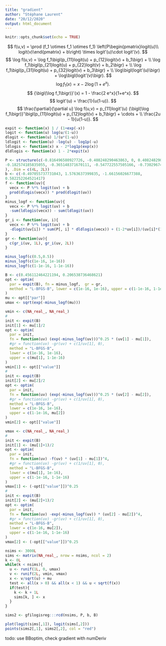 ```yaml
---
title: "gradient"
author: "Stéphane Laurent"
date: "20/12/2020"
output: html_document
---
```


```r
knitr::opts_chunk$set(echo = TRUE)
```


$$
f(u,v) = \prod (f_1 \otimes f_1 \otimes f_1)
\left(P\begin{pmatrix}logit(u)\\ logit(v)\end{pmatrix} + b\right) \times
logit'(u)\cdot logit'(v).
$$
$$
\log f(u,v) = \log f_1\bigl(p_{11}logit(u) + p_{12}logit(v) + b_1\bigr) + \\
\log f_1\bigl(p_{21}logit(u) + p_{22}logit(v) + b_2\bigr) + \\
\log f_1\bigl(p_{31}logit(u) + p_{32}logit(v) + b_3\bigr) + \\
\log\bigl(logit'(u)\bigr) + \log\bigl(logit'(v)\bigr).
$$
$$
\log f_1(x) = x - 2\log(1 + e^x).
$$
$$
{\bigl(\log f_1\bigr)}'(x) = 1 - \frac{2 e^x}{1+e^x}.
$$
$$
logit'(u) = \frac{1}{u(1-u)}.
$$
$$
\frac{\partial}{\partial u} \log f(u,v) = 
p_{11}logit'(u) 
{\bigl(\log f_1\bigr)}'\bigl(p_{11}logit(u) + p_{12}logit(v) + b_1\bigr) 
+ \cdots + \\ \frac{2u - 1}{u(1-u)}.
$$

```r
expit <- function(x) 1 / (1+exp(-x))
logit <- function(u) log(u/(1-u))
dlogit <- function(u) 1/(u*(1-u))
ldlogit <- function(u) -log(u) - log1p(-u)
ldlogis <- function(x) x - 2*log1p(exp(x))
dldlogis <- function(x) 1 - 2*expit(x)
```

```r
P <- structure(c(-0.816496580927726, -0.408248290463863, 0, 0.408248290463863, 
-0.182574185835055, -0.365148371670111, -0.547722557505166, -0.730296743340222
), .Dim = c(4L, 2L))
b <- c(-0.497055737731043, 1.5763637399835, -1.66156026677388, 
0.582252264521417)
f <- function(uv){
  vecx <- P %*% logit(uv) + b
  prod(dlogis(vecx)) * prod(dlogit(uv))
}
minus_logf <- function(uv){
  vecx <- P %*% logit(uv) + b
  -sum(ldlogis(vecx)) - sum(ldlogit(uv))
}
gr_i <- function(uv, i){
  vecx <- P %*% logit(uv) + b
  -dlogit(uv[i]) * sum(P[, i] * dldlogis(vecx)) + (1-2*uv[i])/(uv[i]*(1-uv[i]))
}
gr <- function(uv){
  c(gr_i(uv, 1L), gr_i(uv, 2L))
}
```

```r
minus_logf(c(0.5,0.5))
minus_logf(c(1e-16, 1e-16))
minus_logf(c(1-1e-16, 1-1e-16))
```

```r
B <- c(0.456112464221194, 0.206538736468621)
opt <- optim(
  par = expit(B), fn = minus_logf,  gr = gr,
  method = "L-BFGS-B", lower = c(1e-16, 1e-16), upper = c(1-1e-16, 1-1e-16)
)
mu <- opt[["par"]]
umax <- sqrt(exp(-minus_logf(mu))) 
```

```r
vmin <- c(NA_real_, NA_real_)
#
init <- expit(B)
init[1] <- mu[1]/2
opt <- optim(
  par = init, 
  fn = function(uv) (exp(-minus_logf(uv)))^0.25 * (uv[1] - mu[1]),  
  #gr = function(uv) -gr(uv) + c(1/uv[1], 0),
  method = "L-BFGS-B", 
  lower = c(1e-16, 1e-16), 
  upper = c(mu[1], 1-1e-16)
)
vmin[1] <- opt[["value"]]
#
init <- expit(B)
init[2] <- mu[2]/2
opt <- optim(
  par = init, 
  fn = function(uv) (exp(-minus_logf(uv)))^0.25 * (uv[2] - mu[2]),  
  #gr = function(uv) -gr(uv) + c(1/uv[1], 0),
  method = "L-BFGS-B", 
  lower = c(1e-16, 1e-16), 
  upper = c(1-1e-16, mu[2])
)
vmin[2] <- opt[["value"]]
```


```r
vmax <- c(NA_real_, NA_real_)
#
init <- expit(B)
init[1] <- (mu[1]+1)/2
opt <- optim(
  par = init, 
  fn = function(uv) -f(uv) * (uv[1] - mu[1])^4,  
  #gr = function(uv) -gr(uv) + c(1/uv[1], 0),
  method = "L-BFGS-B", 
  lower = c(mu[1], 1e-16), 
  upper = c(1-1e-16, 1-1e-16)
) 
vmax[1] <- (-opt[["value"]])^0.25
#
init <- expit(B)
init[2] <- (mu[2]+1)/2
opt <- optim(
  par = init, 
  fn = function(uv) -exp(-minus_logf(uv)) * (uv[2] - mu[2])^4,  
  #gr = function(uv) -gr(uv) + c(1/uv[1], 0),
  method = "L-BFGS-B", 
  lower = c(1e-16, mu[2]), 
  upper = c(1-1e-16, 1-1e-16)
) 
vmax[2] <- (-opt[["value"]])^0.25 
```

```r
nsims <- 3000L
sims <- matrix(NA_real_, nrow = nsims, ncol = 2)
k <- 0L
while(k < nsims){
  u <- runif(1L, 0, umax)
  v <- runif(2L, vmin, vmax)
  x <- v/sqrt(u) + mu
  test <- all(x > 0) && all(x < 1) && u < sqrt(f(x))
  if(test){
    k <- k + 1L
    sims[k, ] <- x
  }
}
```

```r
sims2 <- gfilogisreg:::rcd(nsims, P, b, B)
```

```r
plot(logit(sims[,1]), logit(sims[,2]))
points(sims2[,1], sims2[,2], col = "red")
```

todo: use BBoptim, check gradient with numDeriv

